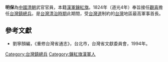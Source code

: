 '''明保'''為[[中國|中國]][[清朝|清朝]]武官官員，本籍[[漢軍鑲紅旗|漢軍鑲紅旗]]。1824年（道光4年）奉旨接任[[觀喜|觀喜]]擔任[[台灣鎮|台灣鎮]][[總兵|總兵]]。是[[台灣清治時期|台灣清治時期]]此期間，受[[台灣道|台灣道]]制約的[[台灣|台灣]]地區最高軍事首長。

{{start box}}
{{s-before|[[觀喜|觀喜]]}}
{{s-title|[[台灣鎮總兵|台灣鎮總兵]]|1824年上任}}
{{s-after|[[趙裕福|趙裕福]]}}
{{end box}}

==參考文獻==
*劉寧顏編，《重修台灣省通志》，台北市，台灣省文獻委員會，1994年。

[[Category:台灣鎮總兵|Category:台灣鎮總兵]]
[[Category:鑲紅旗漢軍人|Category:鑲紅旗漢軍人]]